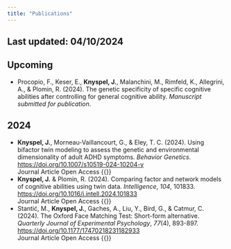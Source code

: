 ```yaml
---
title: "Publications"
---
```


::: callout-tip
## Last updated: 04/10/2024
:::

## Upcoming

<ul class="fa-ul">

  <li class="li-pad"><span class="fa-li"><i class="fa-solid fa-file-pen"></i></span>
    Procopio, F., Keser, E., **Knyspel, J.**, Malanchini, M., Rimfeld, K., Allegrini, A., & Plomin, R. (2024). The genetic specificity of specific cognitive abilities after controlling for general cognitive ability. *Manuscript submitted for publication*.
  </li>
  
</ul>

## 2024

<ul class="fa-ul">

  <li class="li-pad"><span class="fa-li"><i class="fa-solid fa-file-pen"></i></span>
    **Knyspel, J.**, Morneau-Vaillancourt, G., & Eley, T. C. (2024). Using bifactor twin modeling to assess the genetic and environmental dimensionality of adult ADHD symptoms. *Behavior Genetics*. <https://doi.org/10.1007/s10519-024-10204-y><br>
    <span class="badge bg-secondary">Journal Article</span>
    <span class="badge bg-primary">Open Access {{<ai open-access>}}</span>
  </li>
  
  <li class="li-pad"><span class="fa-li"><i class="fa-solid fa-file-pen"></i></span>
    **Knyspel, J.** & Plomin, R. (2024). Comparing factor and network models of cognitive abilities using twin data. *Intelligence*, *104*, 101833. <https://doi.org/10.1016/j.intell.2024.101833><br>
    <span class="badge bg-secondary">Journal Article</span>
    <span class="badge bg-primary">Open Access {{<ai open-access>}}</span>
  </li>
    
  <li class="li-pad"><span class="fa-li"><i class="fa-solid fa-file-pen"></i></span>
    Stantić, M., **Knyspel, J.**, Gaches, A., Liu, Y., Bird, G., & Catmur, C. (2024). The Oxford Face Matching Test: Short-form alternative. *Quarterly Journal of Experimental Psychology*, *77*(4), 893-897. <https://doi.org/10.1177/17470218231182933><br>
    <span class="badge bg-secondary">Journal Article</span>
    <span class="badge bg-primary">Open Access {{<ai open-access>}}</span>
  </li>
    
</ul>

